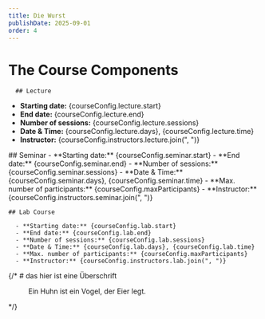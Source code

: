 ```yaml
---
title: Die Wurst
publishDate: 2025-09-01
order: 4
---
```


# The Course Components


<Grid
      rows={1}
      cols={3}
      gapClass="gap-6"
      class="px-12"
      >
<div class=" min-h-0 overflow-auto bg-amber-100/60 p-1 rounded-xl shadow-md">
      
      ## Lecture


- **Starting date:** {courseConfig.lecture.start}
- **End date:** {courseConfig.lecture.end}
- **Number of sessions:** {courseConfig.lecture.sessions}
- **Date & Time:** {courseConfig.lecture.days}, {courseConfig.lecture.time}
- **Instructor:** {courseConfig.instructors.lecture.join(", ")}

</div>
      
  <div class="min-h-0 overflow-auto bg-sky-100/60 p-1 rounded-xl shadow-md">
      ## Seminar
      - **Starting date:** {courseConfig.seminar.start}
      - **End date:** {courseConfig.seminar.end}
      - **Number of sessions:** {courseConfig.seminar.sessions}
      - **Date & Time:** {courseConfig.seminar.days}, {courseConfig.seminar.time}
      - **Max. number of participants:** {courseConfig.maxParticipants}
      - **Instructor:** {courseConfig.instructors.seminar.join(", ")}
      
  </div>

  <div class="min-h-0 overflow-auto bg-emerald-100/60 p-1 rounded-xl shadow-md">
      
    ## Lab Course

      - **Starting date:** {courseConfig.lab.start}
      - **End date:** {courseConfig.lab.end}
      - **Number of sessions:** {courseConfig.lab.sessions}
      - **Date & Time:** {courseConfig.lab.days}, {courseConfig.lab.time}
      - **Max. number of participants:** {courseConfig.maxParticipants}
      - **Instructor:** {courseConfig.instructors.lab.join(", ")}

  </div>
     
</Grid>
  
  
{/* # das hier ist eine Überschrift

<Figure
  src={chickenLight}
  srcDark={chickenDark}
  alt="Ein Huhn"
  boxed={true}
  fit="cover"
  class="max-w-[30%] bg-green-50 border-2 border-green-200 dark:bg-neutral-900 rounded-5xl shadow-lg"
  mediaClass="bg-yellow-40 dark:bg-neutral-900 rounded-5xl"
  imgClass="rounded-xl"
>
  Ein Huhn ist ein Vogel, der Eier legt.
</Figure> */}



